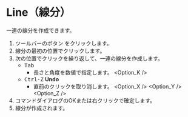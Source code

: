 
# Line（線分）

<Reference shortcut="Shift-A" command="Line" button="ツールバー" />

一連の線分を作成できます。

1. ツールバーのボタン <ButtonIcon type="button-line" /> をクリックします。
2. 線分の最初の位置でクリックします。
3. 次の位置でクリックを繰り返して、一連の線分を作成します。
   - <kbd>Tab</kbd> 
      - 長さと角度を数値で指定します。
   <Option_K />
   - <kbd>Ctrl-Z</kbd> **Undo**
      - 直前のクリックを取り消します。
   <Option_X />
   <Option_Y />
   <Option_Z />
4. コマンドダイアログのOKまたは右クリックで確定します。
5. 線分が作成されます。